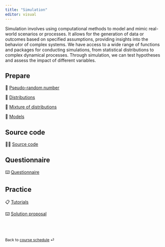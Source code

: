 ```yaml
---
title: "Simulation"
editor: visual
---
```


Simulation involves using computational methods to model and mimic real-world scenarios or processes. It allows for the generation of data or outcomes based on specified assumptions, providing insights into the behavior of complex systems. We have access to a wide range of functions and packages for conducting simulations, from statistical distributions to complex dynamical processes. Through simulation, we can test hypotheses and assess the impact of different variables.

## Prepare


📖 [Pseudo-random number](/contents/week-8/01_pseudo_random_number.qmd)

📖 [Distributions](/contents/week-8/02_distributions.qmd)

📖 [Mixture of distributions](/contents/week-8/03_distributions_mixture.qmd)

📖 [Models](/contents/week-8/04_models.qmd)

## Source code

🧑‍💻 [Source code](/contents/week-8/source/all_code_chunks.R)

## Questionnaire

⌨️ [Questionnaire](/questionnaire/qcm-week-8.qmd)

## Practice

📋 [Tutorials](/labs/lab-week-8.qmd)

⌨️ [Solution proposal](/labs/solutions/week-8.Rmd)

<br><br>

::: {style="font-size: 0.875em;"}
Back to [course schedule](/ "Course schedule") ⏎
:::